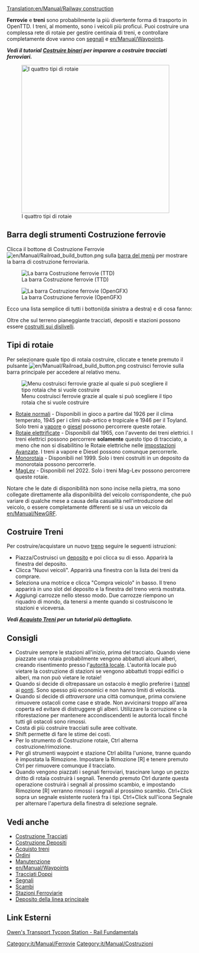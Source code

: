 [[Translation:en/Manual/Railway construction]]
{{it/Manual/Indice dei contenuti}}

'''Ferrovie''' e '''treni''' sono probabilmente la più divertente forma di trasporto in OpenTTD.  I treni, al momento, sono i veicoli più proficui.  Puoi costruire una complessa rete di rotaie per gestire centinaia di treni, e controllare completamente dove vanno con [[en/Manual/Signals|segnali]] e [[en/Manual/Waypoints]].

'''''Vedi il tutorial [[it/Manual/Costruire binari|Costruire binari]] per imparare a costruire tracciati ferroviari.'''''


[[File:en/Manual/4 Types of railway.png|thumb|none|400px|I quattro tipi di rotaie]]

==Barra degli strumenti Costruzione ferrovie==
Clicca il bottone di Costruzione Ferrovie [[File:en/Manual/Railroad build button.png]] sulla [[en/Manual/Game interface#the-menu-bar|barra del menù]] per mostrare la barra di costruzione ferroviaria.

[[File:en/Manual/Railroad ConstructionTTD.png|none|frame|La barra Costruzione ferrovie (TTD)]]

[[File:it/Manual/Railroad Construction.png|none|frame|La barra Costruzione ferrovie (OpenGFX)]]

Ecco una lista semplice di tutti i bottoni(da sinistra a destra) e di cosa fanno:
{{en/Manual/Railway toolbar overview}}

Oltre che sul terreno pianeggiante tracciati, depositi e stazioni possono essere [[it/Archive/Manual/Settings/Costruire sui pendii|costruiti sui dislivelli]].

==Tipi di rotaie==
Per selezionare quale tipo di rotaia costruire, cliccate e tenete premuto il pulsante [[File:en/Manual/Railroad build button.png]] costruisci ferrovie sulla barra principale per accedere al relativo menu.

[[File:it/Manual/Ferrovie costruibili 2020.png|none|frame|Menu costruisci ferrovie grazie al quale si può scegliere il tipo rotaia che si vuole costruire]]

* [[it/Manual/Base Set/Ferrovie|Rotaie normali]] - Disponibili in gioco a partire dal 1926 per il clima temperato, 1945 per i climi sub-artico e tropicale e 1946 per il Toyland. Solo treni a [https://www.wikipedia.org/wiki/it:Locomotiva_a_vapore vapore] o [https://www.wikipedia.org/wiki/it:Locomotiva_termica giesel] possono percorrere queste rotaie.
* [[it/Manual/Base Set/Ferrovie elettrificate|Rotaie elettrificate]] - Disponibili dal 1965, con l'avvento dei treni elettrici. I treni elettrici possono percorrere '''solamente''' questo tipo di tracciato, a meno che non si disabilitino le Rotaie elettriche nelle [[en/Archive/Manual/Settings/Advanced Settings|impostazioni Avanzate]]. I treni a vapore e Diesel possono comunque percorrerle.
* [[it/Manual/Base Set/Monorotaia|Monorotaia]] - Disponibili nel 1999. Solo i treni costruiti in un deposito da monorotaia possono percorrerle.
* [[it/Manual/Base Set/MagLev|MagLev]] - Disponibili nel 2022. Solo i treni Mag-Lev possono percorrere queste rotaie.

Notare che le date di disponibilità non sono incise nella pietra, ma sono collegate direttamente alla disponibilità del veicolo corrispondente, che può variare di qualche mese a causa della casualità nell'introduzione del veicolo, o essere completamente differenti se si usa un veicolo da [[en/Manual/NewGRF]].

==Costruire Treni==
Per costruire/acquistare un nuovo [[en/Manual/Trains|treno]] seguire le seguenti istruzioni:
*Piazza/Costruisci un [[en/Manual/Depots|deposito]] e poi clicca su di esso. Apparirà la finestra del deposito. 
*Clicca "Nuovi veicoli". Apparirà una finestra con la lista dei treni da comprare. 
*Seleziona una motrice e clicca "Compra veicolo" in basso. Il treno apparirà in uno slot del deposito e la finestra del treno verrà mostrata. 
*Aggiungi carrozze nello stesso modo. Due carrozze riempono un riquadro di mondo, da tenersi a mente quando si costruiscono le stazioni e viceversa.


'''''Vedi [[en/Manual/Buying trains|Acquisto Treni]] per un tutorial più dettagliato.'''''

==Consigli==
* Costruire sempre le stazioni all'inizio, prima del tracciato. Quando viene piazzate una rotaia probabilmente vengono abbattuti alcuni alberi, creando risentimento presso l'[[en/Manual/Local authority|autorità locale]]. L'autorità locale può vietare la costruzione di stazioni se vengono abbattuti troppi edifici o alberi, ma non può vietare le rotaie!
* Quando si decide di oltrepassare un ostacolo è meglio preferire i [[en/Manual/Tunnels|tunnel]] ai [[en/Manual/Bridges|ponti]]. Sono spesso più economici e non hanno limiti di velocità.
* Quando si decide di ''attraversare'' una città comunque, prima conviene rimuovere ostacoli come case e strade. Non avvicinarsi troppo all'area coperta ed evitare di distruggere gli alberi. Utilizzare la corruzione o la riforestazione per mantenere accondiscendenti le autorità locali finché tutti gli ostacoli sono rimossi.
* Costa di più costruire tracciati sulle aree coltivate.
* Shift permette di fare le stime dei costi.
* Per lo strumento di Costruzione rotaie, Ctrl alterna costruzione/rimozione.
* Per gli strumenti waypoint e stazione Ctrl abilita l'unione, tranne quando è impostata la Rimozione. Impostare la Rimozione [R] e tenere premuto Ctrl per rimuovere comunque il tracciato.
* Quando vengono piazzati i segnali ferroviari, trascinare lungo un pezzo dritto di rotaia costruirà i segnali. Tenendo premuto Ctrl durante questa operazione costruirà i segnali al prossimo scambio, e impostando Rimozione [R] verranno rimossi i segnali al prossimo scambio. Ctrl+Click sopra un segnale esistente ruoterà fra i tipi. Ctrl+Click sull'icona Segnale per alternare l'apertura della finestra di selezione segnale.

==Vedi anche==
*[[en/Manual/Building tracks|Costruzione Tracciati]]
*[[en/Manual/Building depots|Costruzione Depositi]]
*[[en/Manual/Buying trains|Acquisto treni]]
*[[en/Manual/Orders|Ordini]]
*[[en/Manual/Servicing|Manutenzione]]
*[[en/Manual/Waypoints]]
*[[en/Community/Double-Tracks|Tracciati Doppi]]
*[[en/Manual/Signals|Segnali]]
*[[en/Community/Junctionary/Main Page|Scambi]]
*[[en/Manual/Railway station|Stazioni Ferroviarie]]
*[[en/Manual/Building depots|Deposito della linea principale]]

==Link Esterni==
[http://www.transporttycoon.net/rail Owen's Transport Tycoon Station - Rail Fundamentals]

[[Category:it/Manual/Ferrovie]]
[[Category:it/Manual/Costruzioni]]